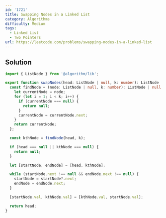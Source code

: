 ```yaml
---
id: '1721'
title: Swapping Nodes in a Linked List
category: Algorithms
difficulty: Medium
tags:
  - Linked List
  - Two Pointers
url: https://leetcode.com/problems/swapping-nodes-in-a-linked-list
---
```


## Solution

```typescript filename="solution.ts" copy
import { ListNode } from '@algorithm/lib';

export function swapNodes(head: ListNode | null, k: number): ListNode | null {
  const findNode = (node: ListNode | null, k: number): ListNode | null => {
    let currentNode = node;
    for (let i = 1; i < k; i++) {
      if (currentNode === null) {
        return null;
      }
      currentNode = currentNode.next;
    }
    return currentNode;
  };

  const kthNode = findNode(head, k);

  if (head === null || kthNode === null) {
    return null;
  }

  let [startNode, endNode] = [head, kthNode];

  while (startNode.next !== null && endNode.next !== null) {
    startNode = startNode?.next;
    endNode = endNode.next;
  }

  [startNode.val, kthNode.val] = [kthNode.val, startNode.val];

  return head;
}
```
